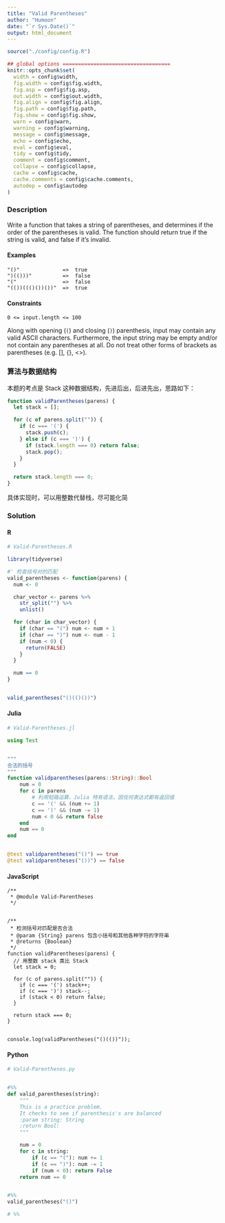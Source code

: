 ```yaml
---
title: "Valid Parentheses"
author: "Humoon"
date: "`r Sys.Date()`"
output: html_document
---
```



```r
source("./config/config.R")

## global options ===================================
knitr::opts_chunk$set(
  width = config$width,
  fig.width = config$fig.width,
  fig.asp = config$fig.asp,
  out.width = config$out.width,
  fig.align = config$fig.align,
  fig.path = config$fig.path,
  fig.show = config$fig.show,
  warn = config$warn,
  warning = config$warning,
  message = config$message,
  echo = config$echo,
  eval = config$eval,
  tidy = config$tidy,
  comment = config$comment,
  collapse = config$collapse,
  cache = config$cache,
  cache.comments = config$cache.comments,
  autodep = config$autodep
)
```



### Description

Write a function that takes a string of parentheses, and determines if the order of the parentheses is valid. The function should return true if the string is valid, and false if it's invalid.


#### Examples

```
"()"              =>  true
")(()))"          =>  false
"("               =>  false
"(())((()())())"  =>  true
```

#### Constraints

`0 <= input.length <= 100`

Along with opening (`(`) and closing (`)`) parenthesis, input may contain any valid ASCII characters. Furthermore, the input string may be empty and/or not contain any parentheses at all. Do not treat other forms of brackets as parentheses (e.g. [], {}, <>).

### 算法与数据结构

本题的考点是 Stack 这种数据结构，先进后出，后进先出，思路如下：

```js
function validParentheses(parens) {
  let stack = [];

  for (c of parens.split("")) {
    if (c === '(') {
      stack.push(c);
    } else if (c === ')') {
      if (stack.length === 0) return false;
      stack.pop();
    }
  }

  return stack.length === 0;
}
```

具体实现时，可以用整数代替栈，尽可能化简


### Solution

#### R
```r
# Valid-Parentheses.R

library(tidyverse)

#' 检查括号对的匹配
valid_parentheses <- function(parens) {
  num <- 0

  char_vector <- parens %>%
    str_split("") %>%
    unlist()

  for (char in char_vector) {
    if (char == "(") num <- num + 1
    if (char == ")") num <- num - 1
    if (num < 0) {
      return(FALSE)
    }
  }

  num == 0
}


valid_parentheses("()(()())")
```


#### Julia
```julia
# Valid-Parentheses.jl

using Test


"""
合法的括号
"""
function validparentheses(parens::String)::Bool
    num = 0
    for c in parens
        # 利用短路运算，Julia 特有语法，因任何表达式都有返回值
        c == '(' && (num += 1)
        c == ')' && (num -= 1)
        num < 0 && return false
    end
    num == 0
end


@test validparentheses("()") == true
@test validparentheses("())") == false
```


#### JavaScript

```node
/**
 * @module Valid-Parentheses
 */


/**
 * 检测括号对匹配是否合法
 * @param {String} parens 包含小括号和其他各种字符的字符串
 * @returns {Boolean}
 */
function validParentheses(parens) {
  // 用整数 stack 类比 Stack 
  let stack = 0;

  for (c of parens.split("")) {
    if (c === '(') stack++;
    if (c === ')') stack--;
    if (stack < 0) return false;
  }

  return stack === 0;
}


console.log(validParentheses("()(())"));
```


#### Python
```python
# Valid-Parentheses.py


#%%
def valid_parentheses(string):
    """
    This is a practice problem.
    It checks to see if parenthesis's are balanced
    :param string: String
    :return Bool:
    """

    num = 0
    for c in string:
        if (c == "("): num += 1
        if (c == ")"): num -= 1
        if (num < 0): return False
    return num == 0


#%%
valid_parentheses("()")

# %%
```


